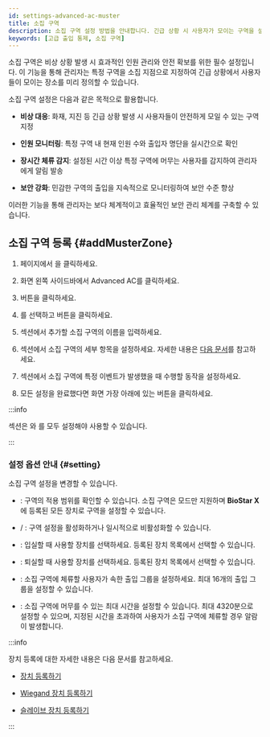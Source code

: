 ```yaml
---
id: settings-advanced-ac-muster
title: 소집 구역
description: 소집 구역 설정 방법을 안내합니다. 긴급 상황 시 사용자가 모이는 구역을 설정하고 특정 구역 내 인원을 모니터링합니다.
keywords: [고급 출입 통제, 소집 구역]
---
```


소집 구역은 비상 상황 발생 시 효과적인 인원 관리와 안전 확보를 위한 필수 설정입니다. 이 기능을 통해 관리자는 특정 구역을 소집 지점으로 지정하여 긴급 상황에서 사용자들이 모이는 장소를 미리 정의할 수 있습니다.

소집 구역 설정은 다음과 같은 목적으로 활용합니다.

- **비상 대응**: 화재, 지진 등 긴급 상황 발생 시 사용자들이 안전하게 모일 수 있는 구역 지정

- **인원 모니터링**: 특정 구역 내 현재 인원 수와 출입자 명단을 실시간으로 확인

- **장시간 체류 감지**: 설정된 시간 이상 특정 구역에 머무는 사용자를 감지하여 관리자에게 알림 발송

- **보안 강화**: 민감한 구역의 출입을 지속적으로 모니터링하여 보안 수준 향상

이러한 기능을 통해 관리자는 보다 체계적이고 효율적인 보안 관리 체계를 구축할 수 있습니다.


## 소집 구역 등록 {#addMusterZone}

1. <Cmd sid='shell.header.launcher' /> 페이지에서 <Cmd sid='shell.header.setting' />을 클릭하세요.

1. 화면 왼쪽 사이드바에서 <Cmd>Advanced AC</Cmd>를 클릭하세요.

1. <Cmd sid='button.func.addZone' product='2' /> 버튼을 클릭하세요.

1. <Cmd sid='zone.muster' product='2' />를 선택하고 <Cmd sid='button.apply' product='2' /> 버튼을 클릭하세요.

1. <Cmd sid='common.info' product='2' /> 섹션에서 추가할 소집 구역의 이름을 입력하세요.

1. <Cmd sid='common.setting' product='2' /> 섹션에서 소집 구역의 세부 항목을 설정하세요. 자세한 내용은 [다음 문서](#setting)를 참고하세요.

1. <Cmd sid='common.alarm' product='2' /> 섹션에서 소집 구역에 특정 이벤트가 발생했을 때 수행할 동작을 설정하세요.

1. 모든 설정을 완료했다면 화면 가장 아래에 있는 <Cmd sid='button.apply' product='2' /> 버튼을 클릭하세요.

:::info

<Cmd sid='common.alarm' product='2' /> 섹션은 <Cmd sid='zone.entryDevices' product='2' />와 <Cmd sid='zone.exitDevices' product='2' />를 모두 설정해야 사용할 수 있습니다.

:::


### 설정 옵션 안내 {#setting}

소집 구역 설정을 변경할 수 있습니다.

* <Cmd sid='zone.globalZone' product='2' />: 구역의 적용 범위를 확인할 수 있습니다. 소집 구역은 <Cmd sid='zone.globalZone.global' product='2' /> 모드만 지원하며 **BioStar X**에 등록된 모든 장치로 구역을 설정할 수 있습니다.

* <Cmd sid='zone.pause.activated' product='2' /> / <Cmd sid='zone.pause.deactivate' product='2' />: 구역 설정을 활성화하거나 일시적으로 비활성화할 수 있습니다.

* <Cmd sid='zone.entryDevices' product='2' />: 입실할 때 사용할 장치를 선택하세요. 등록된 장치 목록에서 선택할 수 있습니다.

* <Cmd sid='zone.exitDevices' product='2' />: 퇴실할 때 사용할 장치를 선택하세요. 등록된 장치 목록에서 선택할 수 있습니다.

* <Cmd sid='zone.muster.accessGroup' product='2' />: 소집 구역에 체류할 사용자가 속한 출입 그룹을 설정하세요. 최대 16개의 출입 그룹을 설정할 수 있습니다.

* <Cmd sid='zone.muster.timeLimit' product='2' />: 소집 구역에 머무를 수 있는 최대 시간을 설정할 수 있습니다. 최대 4320분으로 설정할 수 있으며, 지정된 시간을 초과하여 사용자가 소집 구역에 체류할 경우 알람이 발생합니다.

:::info

장치 등록에 대한 자세한 내용은 다음 문서를 참고하세요.

* [장치 등록하기](settings-adding-devices)

* [Wiegand 장치 등록하기](settings-adding-wiegand)

* [슬레이브 장치 등록하기](settings-adding-slave-device)

:::